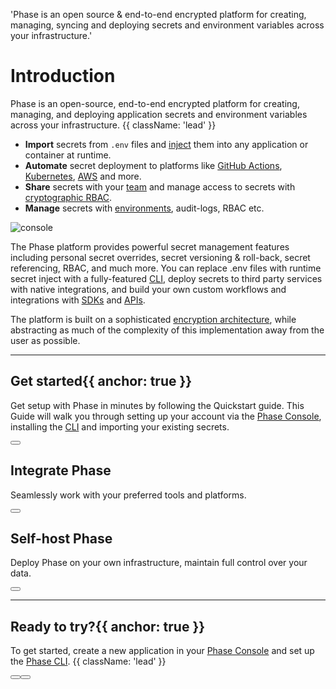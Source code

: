 

  'Phase is an open source & end-to-end encrypted platform for creating, managing, syncing and deploying secrets and environment variables across your infrastructure.'

<HeroPattern />


# Introduction

Phase is an open-source, end-to-end encrypted platform for creating, managing, and deploying application secrets and environment variables across your infrastructure. {{ className: 'lead' }}

- **Import** secrets from `.env` files and [inject](/quickstart#3-inject-secrets) them into any application or container at runtime.
- **Automate** secret deployment to platforms like [GitHub Actions](/integrations/platforms/github-actions), [Kubernetes](/integrations/platforms/kubernetes), [AWS](/integrations/platforms/aws-secrets-manager) and more.
- **Share** secrets with your [team](/console/users#add-users-to-an-organisation) and manage access to secrets with [cryptographic RBAC](/console/environments#manage-user-access).
- **Manage** secrets with [environments](/console/environments), audit-logs, RBAC etc.

![console](/assets/images/console/console-ui.webp)


The Phase platform provides powerful secret management features including personal secret overrides, secret versioning & roll-back, secret referencing, RBAC, and much more.
You can replace .env files with runtime secret inject with a fully-featured [CLI](/cli), deploy secrets to third party services with native integrations, and build your own custom workflows and integrations with [SDKs](/sdks) and [APIs](/public-api). 



The platform is built on a sophisticated [encryption architecture](/security/architecture), while abstracting as much of the complexity of this implementation away from the user as possible. 


---

## Get started{{ anchor: true }}

Get setup with Phase in minutes by following the Quickstart guide. This Guide will walk you through setting up your account via the [Phase Console](/#phase-console), installing the [CLI](/#phase-cli) and importing your existing secrets.

<div className="not-prose mb-16 mt-6 flex gap-3">
  <Button href="/quickstart" arrow="right" children="Quickstart" />
</div>

<About />

<Platform />

## Integrate Phase

Seamlessly work with your preferred tools and platforms.

<PlatformsIntegration />

<div className="not-prose">
  <Button
    href="integrations/platforms/docker"
    variant="text"
    arrow="right"
    children="Explore Platforms Integrations"
  />
</div>

## Self-host Phase

Deploy Phase on your own infrastructure, maintain full control over your data.

<Deployments />

<div className="not-prose">
  <Button
    href="/self-hosting"
    variant="text"
    arrow="right"
    children="Explore Deployment Options"
  />
</div>

---

## Ready to try?{{ anchor: true }}

To get started, create a new application in your [Phase Console](https://console.phase.dev) and set up the [Phase CLI](/cli/usage). {{ className: 'lead' }}

<div className="not-prose mb-16 mt-6 flex gap-3">
  <Button href="/quickstart" arrow="right" children="Quickstart" />
  <Button
    href="/integrations"
    variant="outline"
    children="Explore Integrations"
  />
</div>
